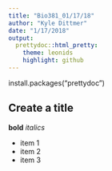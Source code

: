 ```yaml
---
title: "Bio381_01/17/18"
author: "Kyle Dittmer"
date: "1/17/2018"
output: 
  prettydoc::html_pretty:
    theme: leonids
    highlight: github
---
```

install.packages("prettydoc")

## Create a title

**bold**
*italics*

* item 1
* item 2
* item 3
 
